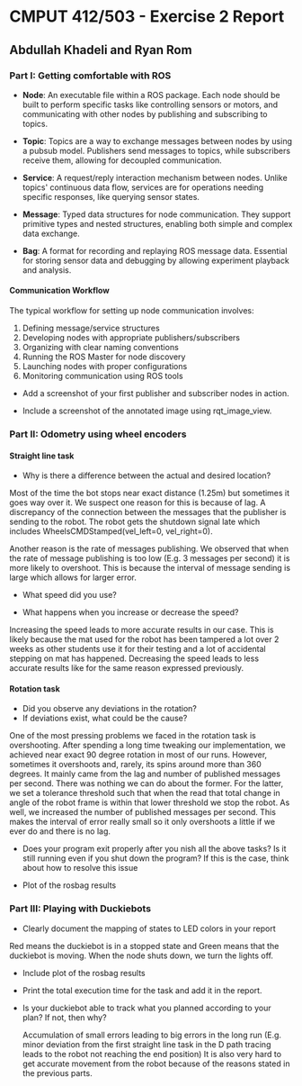 # CMPUT 412/503 - Exercise 2 Report

## Abdullah Khadeli and Ryan Rom

### Part I: Getting comfortable with ROS

- **Node**: An executable file within a ROS package. Each node should be built to perform specific tasks like controlling sensors or motors, and communicating with other nodes by publishing and subscribing to topics.

- **Topic**: Topics are a way to exchange messages between nodes by using a pubsub model. Publishers send messages to topics, while subscribers receive them, allowing for decoupled communication.

- **Service**: A request/reply interaction mechanism between nodes. Unlike topics' continuous data flow, services are for operations needing specific responses, like querying sensor states.

- **Message**: Typed data structures for node communication. They support primitive types and nested structures, enabling both simple and complex data exchange.

- **Bag**: A format for recording and replaying ROS message data. Essential for storing sensor data and debugging by allowing experiment playback and analysis.

#### Communication Workflow

The typical workflow for setting up node communication involves:

1. Defining message/service structures
2. Developing nodes with appropriate publishers/subscribers
3. Organizing with clear naming conventions
4. Running the ROS Master for node discovery
5. Launching nodes with proper configurations
6. Monitoring communication using ROS tools

- Add a screenshot of your first publisher and subscriber nodes in action.

- Include a screenshot of the annotated image using rqt_image_view.

### Part II: Odometry using wheel encoders

#### Straight line task

- Why is there a difference between the actual and desired location?

Most of the time the bot stops near exact distance (1.25m) but sometimes it goes way over it. 
We suspect one reason for this is because of lag. 
A discrepancy of the connection between the messages that the publisher is sending to the robot. 
The robot gets the shutdown signal late which includes WheelsCMDStamped(vel_left=0, vel_right=0).

Another reason is the rate of messages publishing. 
We observed that when the rate of message publishing is too low (E.g. 3 messages per second) it is more likely to overshoot. 
This is because the interval of message sending is large which allows for larger error.

- What speed did you use?


- What happens when you increase or decrease the speed?

Increasing the speed leads to more accurate results in our case. 
This is likely because the mat used for the robot has been tampered a lot over 2 weeks as other students use it for their testing and a lot of accidental stepping on mat has happened.
Decreasing the speed leads to less accurate results like for the same reason expressed previously.

#### Rotation task

- Did you observe any deviations in the rotation?
- If deviations exist, what could be the cause?

One of the most pressing problems we faced in the rotation task is overshooting.
After spending a long time tweaking our implementation, we achieved near exact 90 degree rotation in most of our runs.
However, sometimes it overshoots and, rarely, its spins around more than 360 degrees.
It mainly came from the lag and number of published messages per second. 
There was nothing we can do about the former. For the latter, we set a tolerance threshold such that when the read that total change in angle of the robot frame is within that lower threshold we stop the robot.
As well, we increased the number of published messages per second. This makes the interval of error really small so it only overshoots a little if we ever do and there is no lag.

- Does your program exit properly after you nish all the above tasks? Is it still running
  even if you shut down the program? If this is the case, think about how to resolve this
  issue

- Plot of the rosbag results

### Part III: Playing with Duckiebots

- Clearly document the mapping of states to LED colors in your report

Red means the duckiebot is in a stopped state and Green means that the duckiebot is moving. 
When the node shuts down, we turn the lights off.

- Include plot of the rosbag results
- Print the total execution time for the task and add it in the report.
- Is your duckiebot able to track what you planned according to your plan? If not,
  then why?

  Accumulation of small errors leading to big errors in the long run (E.g. minor deviation from the first straight line task in the D path tracing leads to the robot not reaching the end position)
  It is also very hard to get accurate movement from the robot because of the reasons stated in the previous parts.
